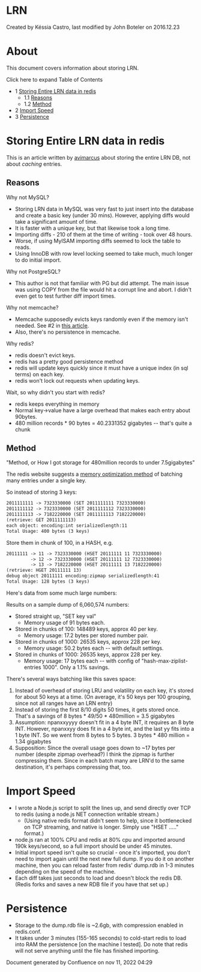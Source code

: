 
# LRN 

 Created by  Késsia Castro, last modified by  John Boteler on 2016.12.23

# About

This document covers information about storing LRN.

Click here to expand Table of Contents

* 1 [Storing Entire LRN data in redis](#storing-entire-lrn-data-in-redis)  
   * 1.1 [Reasons](#reasons)  
   * 1.2 [Method](#method)
* 2 [Import Speed](#import-speed)
* 3 [Persistence](#persistence)

# Storing Entire LRN data in redis

This is an article written by [avimarcus](https://freeswitch.org/confluence/display/~avimarcus) about storing the entire LRN DB, not about _caching_ entries.

## Reasons

Why not MySQL?

* Storing LRN data in MySQL was very fast to just insert into the database and create a basic key (under 30 mins). However, applying diffs would take a significant amount of time.
* It is faster with a unique key, but that likewise took a long time.
* Importing diffs - 210 of them at the time of writing - took over 48 hours.
* Worse, if using MyISAM importing diffs seemed to lock the table to reads.
* Using InnoDB with row level locking seemed to take much, much longer to do initial import.

Why not PostgreSQL?

* This author is not that familiar with PG but did attempt. The main issue was using COPY from the file would hit a corrupt line and abort. I didn't even get to test further diff import times.

Why not memcache?

* Memcache supposedly evicts keys randomly even if the memory isn't needed. See #2 in [this article](http://www.sparklewise.com/do-not-use-memcache-as-a-data-store).
* Also, there's no persistence in memcache.

Why redis?

* redis doesn't evict keys.
* redis has a pretty good persistence method
* redis will update keys quickly since it must have a unique index (in sql terms) on each key.
* redis won't lock out requests when updating keys.

Wait, so why didn't you start with redis?

* redis keeps everything in memory
* Normal key->value have a large overhead that makes each entry about 90bytes.
* 480 million records \* 90 bytes = 40.2331352 gigabytes -- that's quite a chunk

## Method

"Method, or How I got storage for 480million records to under 7.5gigabytes"

The redis website suggests a [memory optimization method](http://redis.io/topics/memory-optimization) of batching many entries under a single key.

So instead of storing 3 keys:

```xml
2011111111 -> 7323330000 (SET 2011111111 7323330000)
2011111112 -> 7323330000 (SET 2011111112 7323330000)
2011111113 -> 7182220000 (SET 2011111113 7182220000)
(retrieve: GET 2011111113)
each object: encoding:int serializedlength:11
Total Usage: 400 bytes (3 keys)
```

Store them in chunk of 100, in a HASH, e.g.

```xml
20111111 -> 11 -> 7323330000 (HSET 20111111 11 7323330000)
         -> 12 -> 7323330000 (HSET 20111111 12 7323330000)
         -> 13 -> 7182220000 (HSET 20111111 13 7182220000)
(retrieve: HGET 20111111 13)
debug object 20111111 encoding:zipmap serializedlength:41
Total Usage: 128 bytes (3 keys)
```

Here's data from some much large numbers:

Results on a sample dump of 6,060,574 numbers:

* Stored straight up, "SET key val"  
   * Memory usage of 91 bytes each.
* Stored in chunks of 100: 148489 keys, approx 40 per key.  
   * Memory usage: 17.2 bytes per stored number pair.
* Stored in chunks of 1000: 26535 keys, approx 228 per key.  
   * Memory usage: 50.2 bytes each -- with default settings.
* Stored in chunks of 1000: 26535 keys, approx 228 per key.  
   * Memory usage: 17 bytes each -- with config of "hash-max-ziplist-entries 1000". Only a 1.1% savings.

There's several ways batching like this saves space:

1. Instead of overhead of storing LRU and volatility on each key, it's stored for about 50 keys at a time. (On average, it's 50 keys per 100 grouping, since not all ranges have an LRN entry)
2. Instead of storing the first 8/10 digits 50 times, it gets stored once. That's a savings of 8 bytes \* 49/50 \* 480million = 3.5 gigabytes
3. Assumption: npanxxyyyy doesn't fit in a 4 byte INT, it requires an 8 byte INT. However, npanxxyy does fit in a 4 byte int, and the last yy fits into a 1 byte INT. So we went from 8 bytes to 5 bytes. 3 bytes \* 480 million = 1.34 gigabytes
4. Supposition: Since the overall usage goes down to \~17 bytes per number (despite zipmap overhead?) I think the zipmap is further compressing them. Since in each batch many are LRN'd to the same destination, it's perhaps compressing that, too.

# Import Speed

* I wrote a Node.js script to split the lines up, and send directly over TCP to redis (using a node.js NET connection writable stream.)  
   * (Using native redis format didn't seem to help, since it bottlenecked on TCP streaming, and native is longer. Simply use "HSET ....." format.)
* node.js ran at 100% CPU and redis at 80% cpu and imported around 190k keys/second, so a full import should be under 45 minutes.
* Initial import speed isn't quite so crucial - once it's imported, you don't need to import again until the next new full dump. If you do it on another machine, then you can reload faster from redis' dump.rdb in 1-3 minutes depending on the speed of the machine.
* Each diff takes just seconds to load and doesn't block the redis DB. (Redis forks and saves a new RDB file if you have that set up.)

# Persistence

* Storage to the dump.rdb file is \~2.6gb, with compression enabled in redis.conf.
* It takes under 3 minutes (155-165 seconds) to cold-start redis to load into RAM the persistence \[on the machine I tested\]. Do note that redis will not serve anything until the file has finished importing.

Document generated by Confluence on nov 11, 2022 04:29
